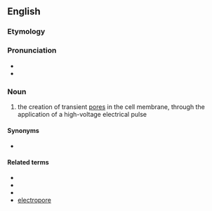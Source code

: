 ==English==
{{wikipedia}}

===Etymology===
{{prefix|en|electro|poration}}

===Pronunciation===
* {{IPA|en|/ɪˌlɛktɹoʊpɔˈɹeɪʃən/}}
* {{rhymes|en|eɪʃən|s=6}}

===Noun===
{{en-noun|~}}

# {{lb|en|biotechnology}} the creation of transient [[pore]]s in the cell membrane, through the application of a high-voltage electrical pulse

====Synonyms====
* {{l|en|electropermeabilization}}

====Related terms====
* {{l|en|electroporate}}
* {{l|en|electroporatic}}
* {{l|en|electroporator}}
* [[electropore]]